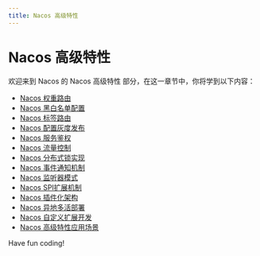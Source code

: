 ```yaml
---
title: Nacos 高级特性
---
```


# Nacos 高级特性

欢迎来到 Nacos 的 Nacos 高级特性 部分，在这一章节中，你将学到以下内容：

- [Nacos 权重路由](./0-nacos-weighted-routing.mdx)
- [Nacos 黑白名单配置](./1-nacos-black-and-white-list-configuration.mdx)
- [Nacos 标签路由](./2-nacos-label-routing.mdx)
- [Nacos 配置灰度发布](./3-nacos-configuration-grayscale-release.mdx)
- [Nacos 服务鉴权](./4-nacos-service-authentication.mdx)
- [Nacos 流量控制](./5-nacos-flow-control.mdx)
- [Nacos 分布式锁实现](./6-nacos-distributed-lock-implementation.mdx)
- [Nacos 事件通知机制](./7-nacos-event-notification-mechanism.mdx)
- [Nacos 监听器模式](./8-nacos-monitor-mode.mdx)
- [Nacos SPI扩展机制](./9-nacos-spi-extension-mechanism.mdx)
- [Nacos 插件化架构](./10-nacos-plug-in-architecture.mdx)
- [Nacos 异地多活部署](./11-nacos-offsite-multi-live-deployment.mdx)
- [Nacos 自定义扩展开发](./12-nacos-custom-extension-development.mdx)
- [Nacos 高级特性应用场景](./13-nacos-advanced-features-scenarios.mdx)

Have fun coding!